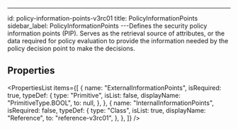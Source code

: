 ---

id: policy-information-points-v3rc01
title: PolicyInformationPoints
sidebar_label: PolicyInformationPoints
---Defines the security policy information points (PIP).
Serves as the retrieval source of attributes, or the data required for policy
evaluation to provide the information needed by the policy decision point to make
the decisions.


## Properties

<PropertiesList
  items={[
    {
      name: "ExternalInformationPoints",
      isRequired: true,
      typeDef: {
        type: "Primitive",
        isList: false,
        displayName: "PrimitiveType.BOOL",
        to: null,
      },
    },
    {
      name: "InternalInformationPoints",
      isRequired: false,
      typeDef: {
        type: "Class",
        isList: true,
        displayName: "Reference",
        to: "reference-v3rc01",
      },
    },
  ]}
/>
